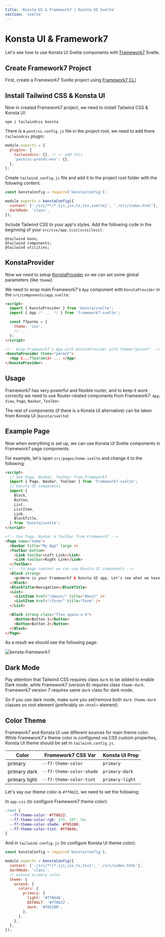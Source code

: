 ```yaml
---
title: 'Konsta UI & Framework7 | Konsta UI Svelte'
section: 'svelte'
---
```


# Konsta UI & Framework7

Let's see how to use Konsta UI Svelte components with [Framework7](https://framework7.io) Svelte.

## Create Framework7 Project

First, create a Framework7 Svelte project using [Framework7 CLI](https://framework7.io/cli)

## Install Tailwind CSS & Konsta UI

Now in created Framework7 project, we need to install Tailwind CSS & Konsta UI:

```
npm i tailwindcss konsta
```

There is a `postcss.config.js` file in the project root, we need to add there `tailwindcss` plugin:

```js
module.exports = {
  plugins: {
    tailwindcss: {}, // <- add this
    'postcss-preset-env': {},
  },
};
```

Create `tailwind.config.js` file and add it to the project root folder with the folowing content:

```js
const konstaConfig = require('konsta/config');

module.exports = konstaConfig({
  content: ['./src/**/*.{js,jsx,ts,tsx,svelte}', './src/index.html'],
  darkMode: 'class',
});
```

Include Tailwind CSS to your app's styles. Add the following code in the beginning of your `src/css/app.[css|scss|less]`:

```
@tailwind base;
@tailwind components;
@tailwind utilities;
```

## KonstaProvider

Now we need to setup [KonstaProvider](/svelte/konsta-provider) so we can set some global parameters (like `theme`).

We need to wrap main Framework7's `App` component with `KonstaProvider` in the `src/components/app.svelte`:

```html
<script>
  import { KonstaProvider } from 'konsta/svelte';
  import { App /* ... */ } from 'framework7-svelte';

  const f7parms = {
    theme: 'ios',
    // ...
  };
</script>

<!-- Wrap Framework7's App with KonstaProvider with theme="parent" -->
<KonstaProvider theme="parent">
  <App {...f7params}> ... </App>
</KonstaProvider>
```

## Usage

Framework7 has very powerful and flexible router, and to keep it work correctly we need to use Router-related components from Framework7: `App`, `View`, `Page`, `Navbar`, `Toolbar`.

The rest of components (if there is a Konsta UI alternative) can be taken from Konsta UI (`konsta/svelte`)

## Example Page

Now when everything is set up, we can use Konsta UI Svelte components in Framework7 page components.

For example, let's open `src/pages/home.svelte` and change it to the following:

```html
<script>
  // Use Page, Navbar, Toolbar from Framework7
  import { Page, Navbar, Toolbar } from 'framework7-svelte';
  // Konsta UI components
  import {
    Block,
    Button,
    List,
    ListItem,
    Link,
    BlockTitle,
  } from 'konsta/svelte';
</script>

<!-- Use Page, Navbar & Toolbar from Framework7 -->
<Page name="home">
  <Navbar title="My App" large />
  <Toolbar bottom>
    <Link toolbar>Left Link</Link>
    <Link toolbar>Right Link</Link>
  </Toolbar>
  <!-- In page content we can use Konsta UI components -->
  <Block strong>
    <p>Here is your Framework7 & Konsta UI app. Let's see what we have here.</p>
  </Block>
  <BlockTitle>Navigation</BlockTitle>
  <List>
    <ListItem href="/about/" title="About" />
    <ListItem href="/form/" title="Form" />
  </List>

  <Block strong class="flex space-x-4">
    <Button>Button 1</Button>
    <Button>Button 2</Button>
  </Block>
</Page>
```

As a result we should see the following page:

<img
  class="max-w-[375px] w-full border border-black border-opacity-10 rounded-lg"
  src="/images/docs/k-framework7.png"
  alt="konsta-framework7"
/>

## Dark Mode

Pay attention that Tailwind CSS requires class `dark` to be added to enable Dark mode, while Framework7 (version 6) requires class `theme-dark`. Framework7 version 7 requires same `dark` class for dark mode.

So if you use dark mode, make sure you set/remove both `dark theme-dark` classes on root element (preferably on `<html>` element).

## Color Theme

Framework7 and Konsta UI use different sources for main theme color. While Framework7's theme color is configured via CSS custom properties, Konsta UI theme should be set in `tailwind.config.js`.

| Color         | Framework7 CSS Var       | Konsta UI Prop  |
| ------------- | ------------------------ | --------------- |
| primary       | `--f7-theme-color`       | `primary`       |
| primary dark  | `--f7-theme-color-shade` | `primary-dark`  |
| primary light | `--f7-theme-color-tint`  | `primary-light` |

Let's say our theme color is <span class="inline-block h-[1em] w-[1em] bg-[#ff6b22] align-middle" /> `#ff6b22`, we need to set the following:

In `app.css` (to configure Framework7 theme color):

```css
:root {
  --f7-theme-color: #ff6b22;
  --f7-theme-color-rgb: 255, 107, 34;
  --f7-theme-color-shade: #f85200;
  --f7-theme-color-tint: #ff864b;
}
```

And in `tailwind.config.js` (to configure Konsta UI theme color):

```js
const konstaConfig = require('konsta/config');

module.exports = konstaConfig({
  content: ['./src/**/*.{js,jsx,ts,tsx}', './src/index.html'],
  darkMode: 'class',
  // extend primary color
  theme: {
    extend: {
      colors: {
        primary: {
          light: '#ff864b',
          DEFAULT: '#ff6b22',
          dark: '#f85200',
        },
      },
    },
  },
});
```
